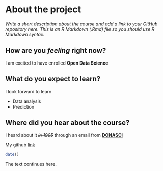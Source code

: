 
# About the project

*Write a short description about the course and add a link to your GitHub repository here. This is an R Markdown (.Rmd) file so you should use R Markdown syntax.*

## How are you _feeling_ right now?  

I am excited to have enrolled **Open Data Science**    

## What do you expect to **learn?**  


I look forward to learn    

* Data analysis  
* Prediction  

## Where did you hear about the course?  

I heard about it ~~*in 1905*~~ through an email from [**DONASCI**]( ds-natural-sciences-students@helsinki.fi )   

My github [link](https://github.com/Ian-ocholla)

```r

date()

```
The text continues here.

